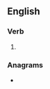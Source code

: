 ==English==

===Verb===
{{head|en|verb form}}

# {{en-past of|blabber}}

===Anagrams===
* {{anagrams|en|bedrabble}}